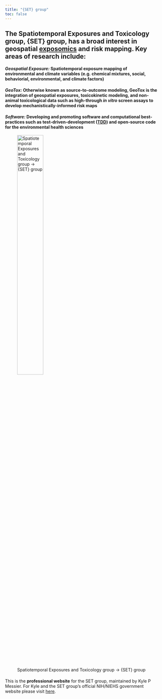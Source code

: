 ```yaml
---
title: "{SET} group"
toc: false
---
```


## The Spatiotemporal Exposures and Toxicology group, {SET} group, has a broad interest in geospatial [exposomics](https://factor.niehs.nih.gov/2022/9/feature/2-feature-exposomics-research) and risk mapping. Key areas of research include:

#### ***Geospatial Exposure:*** Spatiotemporal exposure mapping of environmental and climate variables (e.g. chemical mixtures, social, behaviorial, environmental, and climate factors)

#### ***GeoTox:*** Otherwise known as **source-to-outcome** modeling, GeoTox is the integration of geospatial exposures, toxicokinetic modeling, and non-animal toxicological data such as high-through *in vitro* screen assays to develop mechanistically-informed risk maps

#### ***Software:*** Developing and promoting software and computational best-practices such as test-driven-development ([TDD](https://en.wikipedia.org/wiki/Test-driven_development)) and open-source code for the environmental health sciences

![Spatiotemporal Exposures and Toxicology group -\> {SET} group](images/setlogo.jpg){width="45%"}

#### 
This is the **professional website** for the SET group, maintained by Kyle P Messier. For Kyle and the SET group's official NIH/NIEHS government website please visit [here](https://www.niehs.nih.gov/research/atniehs/labs/ptb/spatiotemporal).